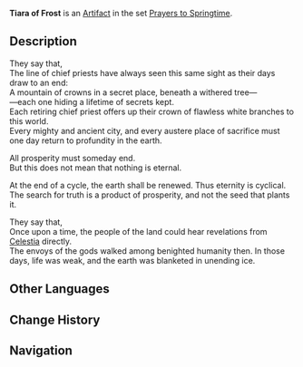 {{Artifact Infobox
|image = Item Tiara of Frost.png
|set   = Prayers to Springtime
|piece = Circlet of Logos
}}
{{Description|A tiara worn by those tasked with offering sacrifices in ancient times. Because it once weathered years of icy cold, it possesses remarkable resistance.}}
'''Tiara of Frost''' is an [[Artifact]] in the set [[Prayers to Springtime]].

==Description==
They say that,<br />The line of chief priests have always seen this same sight as their days draw to an end:<br />A mountain of crowns in a secret place, beneath a withered tree—<br />—each one hiding a lifetime of secrets kept.<br />Each retiring chief priest offers up their crown of flawless white branches to this world.<br />Every mighty and ancient city, and every austere place of sacrifice must one day return to profundity in the earth.

All prosperity must someday end.<br />But this does not mean that nothing is eternal.

At the end of a cycle, the earth shall be renewed. Thus eternity is cyclical.<br />The search for truth is a product of prosperity, and not the seed that plants it.

They say that,<br />Once upon a time, the people of the land could hear revelations from [[Celestia]] directly.<br />The envoys of the gods walked among benighted humanity then. In those days, life was weak, and the earth was blanketed in unending ice.

==Other Languages==
{{Other Languages
|en      = Tiara of Frost
|zhs     = 祭冰礼冠
|zhs_rm  = Jì Bīng Lǐ Guān
|zht     = 祭冰禮冠
|zht_rm  = Jì Bīng Lǐ Guān
|zh_tl   = Ice Sacrifice Ritual Crown
|ja      = 氷祭りの冠
|ja_rm   = Koori Matsuri no Kanmuri
|ja_tl   = Ice Ritual Crown
|ko      = 제빙의 관
|ko_rm   = 
|ko_tl   = 
|es      = Diadema de la Escarcha
|es_tl   = 
|fr      = Couronne rituelle Cryo
|fr_tl   = Cryo Ritual Crown
|ru      = Тиара холода
|ru_tl   = 
|th      = Tiara of Frost
|vi      = Nón Tế Băng
|vi_tl   = 
|de      = Eisopferdiadem
|de_tl   = Ice Offering Diadem
|id      = Tiara of Frost
|pt      = Tiara de Gelo
|pt_tl   = 
}}

==Change History==
{{Change History|1.0}}

==Navigation==
{{Artifact Set Navbox|Prayers to Springtime}}